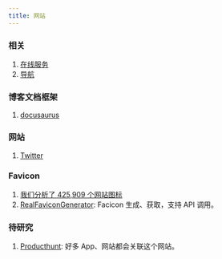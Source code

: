 ```yaml
---
title: 网站
---
```


### 相关

1. [在线服务](./online.mdx)
2. [导航](./nav.mdx)

### 博客文档框架

1. [docusaurus](./Docusaurus.mdx)

### 网站

1. [Twitter](./Twitter.mdx)

### Favicon

1. [我们分析了 425,909 个网站图标](https://iconmap.io/blog)
2. [RealFaviconGenerator](https://realfavicongenerator.net/): Facicon 生成、获取，支持 API 调用。

### 待研究

1. [Producthunt](https://www.producthunt.com/topics?ref=header_nav): 好多 App、网站都会关联这个网站。
